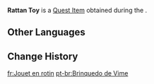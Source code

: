 {{Item Infobox
|id           = 121166
|image        = Item Rattan Toy.png
|type         = Quest Items
|quality      = 3
|description  = A rattan toy left behind by someone, perhaps Lan Yan. It is slightly different from the ones at the fair, having a mysterious sigil stuck to it, indicating some other purpose.
|event        = Springtime Charms
|source1      = [[Liyue Celebrates and Eight Adepts Face a Hidden Calamity]]
}}
'''Rattan Toy''' is a [[Quest Item]] obtained during the {{Quest|Liyue Celebrates and Eight Adepts Face a Hidden Calamity}}.

==Other Languages==
{{Other Languages|default_hidden=1
|en      = Rattan Toy
|zhs     = 藤编玩具
|zhs_rm  = 
|zht     = 藤編玩具
|zht_rm  = 
|ja      = 籐編みのおもちゃ
|ja_rm   = Tou-ami no Omocha
|ko      = 등나무 인형
|es      = Figurilla de mimbre
|fr      = Jouet en rotin
|ru      = Игрушка из ротанга
|th      = ของเล่นหวาย
|th_rm   = 
|vi      = Đồ Chơi Dây Mây
|de      = Spielzeug aus Rattan
|id      = Boneka Rotan
|pt      = Brinquedo de Vime
|tr      = Rattan Oyuncak
|it      = Giocattolo di rattan
}}

==Change History==
{{Change History|5.3}}

[[fr:Jouet en rotin]]
[[pt-br:Brinquedo de Vime]]